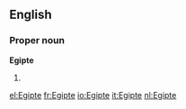 ==English==

===Proper noun===
'''Egipte'''

# {{obsolete spelling of|Egypt}}

[[el:Egipte]]
[[fr:Egipte]]
[[io:Egipte]]
[[it:Egipte]]
[[nl:Egipte]]